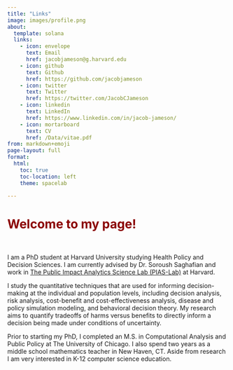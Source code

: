 ```yaml
---
title: "Links"
image: images/profile.png
about:
  template: solana
  links:
    - icon: envelope
      text: Email
      href: jacobjameson@g.harvard.edu
    - icon: github
      text: Github
      href: https://github.com/jacobjameson
    - icon: twitter
      text: Twitter
      href: https://twitter.com/JacobCJameson
    - icon: linkedin
      text: LinkedIn
      href: https://www.linkedin.com/in/jacob-jameson/
    - icon: mortarboard
      text: CV
      href: /Data/vitae.pdf
from: markdown+emoji
page-layout: full
format:
  html:
    toc: true
    toc-location: left
    theme: spacelab  
    
---
```



<div class="typewriter">
  <h1 style="font-weight: bold; color:#8B0000;">Welcome to my page!</h1>
</div>
<br>


I am a PhD student at Harvard University studying Health Policy and Decision Sciences. I am currently advised by Dr. Soroush Saghafian and work in [The Public Impact Analytics Science Lab (PIAS-Lab)](https://scholar.harvard.edu/saghafian/public-impact-analytics-science-lab-pias-lab-harvard) at Harvard.

I study the quantitative techniques that are used for informing decision-making at the individual and population levels, including decision analysis, risk analysis, cost-benefit and cost-effectiveness analysis, disease and policy simulation modeling, and behavioral decision theory. My research aims to quantify tradeoffs of harms versus benefits to directly inform a decision being made under conditions of uncertainty.


Prior to starting my PhD, I completed an M.S. in Computational Analysis and Public Policy at The University of Chicago. I also spend two years as a middle school mathematics teacher in New Haven, CT. Aside from research I am very interested in K-12 computer science education. 



